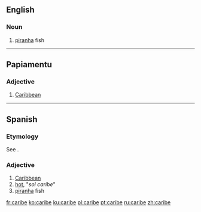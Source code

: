 ==English==

===Noun===
{{en-noun}}

# [[piranha]] fish

{{Webster 1913}}

----

==Papiamentu==

===Adjective===
{{head|pap|adjective}}

# [[Caribbean]]

----

==Spanish==
===Etymology=== 
See {{term|Carib|lang=es}}.
===Adjective===
{{es-adj|f=caribe}}

# [[Caribbean]]
# [[hot]], "''sol caribe''" {{gloss|"hot sun"}}
# [[piranha]] fish

[[fr:caribe]]
[[ko:caribe]]
[[ku:caribe]]
[[pl:caribe]]
[[pt:caribe]]
[[ru:caribe]]
[[zh:caribe]]